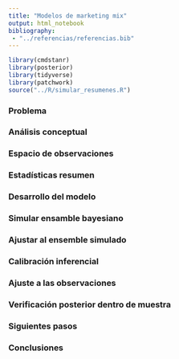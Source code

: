 ```yaml
---
title: "Modelos de marketing mix"
output: html_notebook
bibliography: 
 - "../referencias/referencias.bib"
---
```



```r
library(cmdstanr)
library(posterior)
library(tidyverse)
library(patchwork)
source("../R/simular_resumenes.R")
```

### Problema

### Análisis conceptual

### Espacio de observaciones

### Estadísticas resumen

### Desarrollo del modelo

### Simular ensamble bayesiano

### Ajustar al ensemble simulado

### Calibración inferencial

### Ajuste a las observaciones

### Verificación posterior dentro de muestra

### Siguientes pasos

### Conclusiones

